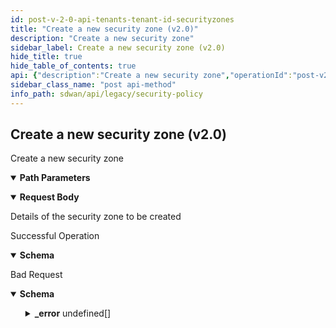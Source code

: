 ```yaml
---
id: post-v-2-0-api-tenants-tenant-id-securityzones
title: "Create a new security zone (v2.0)"
description: "Create a new security zone"
sidebar_label: Create a new security zone (v2.0)
hide_title: true
hide_table_of_contents: true
api: {"description":"Create a new security zone","operationId":"post-v2.0-api-tenants-tenant_id-securityzones","parameters":[{"description":"Tenant Id","in":"path","name":"tenant_id","required":true,"schema":{"description":"Tenant Id","type":"string"}}],"requestBody":{"content":{"application/json":{"schema":{"properties":{"description":{"description":"Description: Size(max = 256, error = SECURITYZONE_DESCRIPTION_INVALID: Security zone description exceeds limit., min = 0) ","type":"string"},"id":{"description":"Id","type":"string"},"name":{"description":"Name: Size(max = 128, error = SECURITYZONE_NAME_INVALID: Security zone name exceeds limit., min = 0) Required(error = SECURITYZONE_NAME_REQUIRED: Security zone name required.) ","type":"string"}},"required":["name"]}}},"description":"Details of the security zone to be created"},"responses":{"200":{"content":{"application/json":{"schema":{"properties":{"description":{"description":"Description: Size(max = 256, error = SECURITYZONE_DESCRIPTION_INVALID: Security zone description exceeds limit., min = 0) ","type":"string"},"id":{"description":"Id","type":"string"},"name":{"description":"Name: Size(max = 128, error = SECURITYZONE_NAME_INVALID: Security zone name exceeds limit., min = 0) Required(error = SECURITYZONE_NAME_REQUIRED: Security zone name required.) ","type":"string"}},"required":["name"]}}},"description":"Successful Operation"},"400":{"content":{"application/json":{"example":{"value":{"_error":[{"code":"SECURITYZONE_DUPLICATE_ZONE"},{"code":"SECURITYZONE_NAME_INVALID"},{"code":"JSON_SCHEMA_MISMATCH"},{"code":"SECURITYZONE_NAME_REQUIRED"},{"code":"INVALID_JSON_EXTRA_ATTRIBUTE"}]}},"schema":{"properties":{"_error":{"items":{"properties":{"code":{"type":"string"},"message":{"type":"string"}}},"type":"array"}}}}},"description":"Bad Request"}},"tags":["Security Policy"],"method":"post","path":"/v2.0/api/tenants/{tenant_id}/securityzones","jsonRequestBodyExample":{"description":"string","id":"string","name":"string"},"info":{"contact":{},"description":"List of APIs used to manage your security policy rules that include security zones, element security  zones, site security zones, global prefix filters, local prefix filters, security policy rule order, security policy rules, security policy sets, prefix filters, tenant filters, next generation firewall security policy prefixes, rules, policy sets, and policy set stacks.","title":"Security Policy","version":"Latest"},"postman":{"name":"Create a new security zone (v2.0)","description":{"content":"Create a new security zone","type":"text/plain"},"url":{"path":["v2.0","api","tenants",":tenant_id","securityzones"],"host":["{{baseUrl}}"],"query":[],"variable":[{"disabled":false,"description":{"content":"(Required) Tenant Id","type":"text/plain"},"type":"any","value":"","key":"tenant_id"}]},"header":[{"key":"Content-Type","value":"application/json"},{"key":"Accept","value":"application/json"}],"method":"POST","body":{"mode":"raw","raw":"\"\"","options":{"raw":{"language":"json"}}}}}
sidebar_class_name: "post api-method"
info_path: sdwan/api/legacy/security-policy
---
```



## Create a new security zone (v2.0)



Create a new security zone

<details style={{"marginBottom":"1rem"}} data-collapsed={false} open={true}><summary style={{}}><strong>Path Parameters</strong></summary><div><ul><ParamsItem className={"paramsItem"} param={{"description":"Tenant Id","in":"path","name":"tenant_id","required":true,"schema":{"description":"Tenant Id","type":"string"}}}></ParamsItem></ul></div></details><MimeTabs><TabItem label={"application/json"} value={"application/json-schema"}><details style={{}} data-collapsed={false} open={true}><summary style={{"textAlign":"left"}}><strong>Request Body</strong></summary><div style={{"textAlign":"left","marginLeft":"1rem"}}><div style={{"marginTop":"1rem","marginBottom":"1rem"}}>

Details of the security zone to be created

</div></div><ul style={{"marginLeft":"1rem"}}><SchemaItem collapsible={false} name={"description"} required={false} schemaDescription={"Description: Size(max = 256, error = SECURITYZONE_DESCRIPTION_INVALID: Security zone description exceeds limit., min = 0) "} schemaName={"string"} qualifierMessage={undefined} defaultValue={undefined}></SchemaItem><SchemaItem collapsible={false} name={"id"} required={false} schemaDescription={"Id"} schemaName={"string"} qualifierMessage={undefined} defaultValue={undefined}></SchemaItem><SchemaItem collapsible={false} name={"name"} required={true} schemaDescription={"Name: Size(max = 128, error = SECURITYZONE_NAME_INVALID: Security zone name exceeds limit., min = 0) Required(error = SECURITYZONE_NAME_REQUIRED: Security zone name required.) "} schemaName={"string"} qualifierMessage={undefined} defaultValue={undefined}></SchemaItem></ul></details></TabItem></MimeTabs><div><ApiTabs><TabItem label={"200"} value={"200"}><div>

Successful Operation

</div><div><MimeTabs groupId={"mime-type"}><TabItem label={"application/json"} value={"application/json"}><SchemaTabs groupId={"schema-tabs"}><TabItem label={"Schema"} value={"Schema"}><details style={{}} data-collapsed={false} open={true}><summary style={{"textAlign":"left"}}><strong>Schema</strong></summary><div style={{"textAlign":"left","marginLeft":"1rem"}}></div><ul style={{"marginLeft":"1rem"}}><SchemaItem collapsible={false} name={"description"} required={false} schemaDescription={"Description: Size(max = 256, error = SECURITYZONE_DESCRIPTION_INVALID: Security zone description exceeds limit., min = 0) "} schemaName={"string"} qualifierMessage={undefined} defaultValue={undefined}></SchemaItem><SchemaItem collapsible={false} name={"id"} required={false} schemaDescription={"Id"} schemaName={"string"} qualifierMessage={undefined} defaultValue={undefined}></SchemaItem><SchemaItem collapsible={false} name={"name"} required={false} schemaDescription={"Name: Size(max = 128, error = SECURITYZONE_NAME_INVALID: Security zone name exceeds limit., min = 0) Required(error = SECURITYZONE_NAME_REQUIRED: Security zone name required.) "} schemaName={"string"} qualifierMessage={undefined} defaultValue={undefined}></SchemaItem></ul></details></TabItem><TabItem label={"Example (from schema)"} value={"Example (from schema)"}><ResponseSamples responseExample={"{\n  \"description\": \"string\",\n  \"id\": \"string\",\n  \"name\": \"string\"\n}"} language={"json"}></ResponseSamples></TabItem></SchemaTabs></TabItem></MimeTabs></div></TabItem><TabItem label={"400"} value={"400"}><div>

Bad Request

</div><div><MimeTabs groupId={"mime-type"}><TabItem label={"application/json"} value={"application/json"}><SchemaTabs groupId={"schema-tabs"}><TabItem label={"Schema"} value={"Schema"}><details style={{}} data-collapsed={false} open={true}><summary style={{"textAlign":"left"}}><strong>Schema</strong></summary><div style={{"textAlign":"left","marginLeft":"1rem"}}></div><ul style={{"marginLeft":"1rem"}}><SchemaItem collapsible={true} className={"schemaItem"}><details style={{}}><summary style={{}}><strong>_error</strong><span style={{"opacity":"0.6"}}> undefined[]</span></summary><div style={{"marginLeft":"1rem"}}><SchemaItem collapsible={false} name={"code"} required={false} schemaDescription={undefined} schemaName={"string"} qualifierMessage={undefined} defaultValue={undefined}></SchemaItem><SchemaItem collapsible={false} name={"message"} required={false} schemaDescription={undefined} schemaName={"string"} qualifierMessage={undefined} defaultValue={undefined}></SchemaItem></div></details></SchemaItem></ul></details></TabItem><TabItem label={"Example (from schema)"} value={"Example (from schema)"}><ResponseSamples responseExample={"{\n  \"_error\": [\n    {\n      \"code\": \"string\",\n      \"message\": \"string\"\n    }\n  ]\n}"} language={"json"}></ResponseSamples></TabItem><TabItem label={"Example"} value={"Example"}><ResponseSamples responseExample={"{\n  \"value\": {\n    \"_error\": [\n      {\n        \"code\": \"SECURITYZONE_DUPLICATE_ZONE\"\n      },\n      {\n        \"code\": \"SECURITYZONE_NAME_INVALID\"\n      },\n      {\n        \"code\": \"JSON_SCHEMA_MISMATCH\"\n      },\n      {\n        \"code\": \"SECURITYZONE_NAME_REQUIRED\"\n      },\n      {\n        \"code\": \"INVALID_JSON_EXTRA_ATTRIBUTE\"\n      }\n    ]\n  }\n}"} language={"json"}></ResponseSamples></TabItem></SchemaTabs></TabItem></MimeTabs></div></TabItem></ApiTabs></div>
      